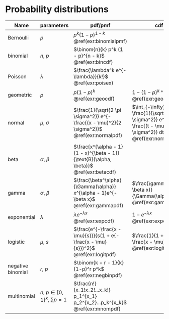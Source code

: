 # Probability distributions

Name | parameters | pdf/pmf | cdf | mean | variance 
------------- | ------------- | --- | --- | --- | --- | --- 
Bernoulli | $p$ | $p^k (1 - p)^{1 - k}$ <br> \@ref(exr:binomialpmf) | | $p$ <br> \@ref(exr:Bernev) |  $p(1-p)$ <br> \@ref(exr:Bernev)
binomial |$n$, $p$| $\binom{n}{k} p^k (1 - p)^{n - k}$ <br> \@ref(exr:bincdf) | |$np$ <br> \@ref(exr:binomev) |  $np(1-p)$ <br> \@ref(exr:binomev)
Poisson |$\lambda$| $\frac{\lambda^k e^{-\lambda}}{k!}$ <br> \@ref(exr:poisex) | |  $\lambda$ <br> \@ref(exr:poisev) | $\lambda$ <br> \@ref(exr:poisev)
geometric | $p$ | $p(1-p)^k$ <br> \@ref(exr:geocdf) | $1 - (1-p)^{k + 1}$ <br> \@ref(exr:geocdf)| $\frac{1 - p}{p}$ <br> \@ref(exr:geoev)| $\frac{1 - p}{p^2}$ <br> \@ref(exr:geovar)
normal |$\mu$, $\sigma$ |$\frac{1}{\sqrt{2 \pi \sigma^2}} e^{-\frac{(x - \mu)^2}{2 \sigma^2}}$ <br> \@ref(exr:normalpdf)| $\int_{-\infty}^x \frac{1}{\sqrt{2 \pi \sigma^2}} e^{-\frac{(t - \mu)^2}{2 \sigma^2}} dt$ <br> \@ref(exr:normalpdf)| $\mu$ \@ref(exr:normev) | $\sigma^2$ \@ref(exr:normev)
beta |$\alpha$, $\beta$| $\frac{x^{\alpha - 1} (1 - x)^{\beta - 1}}{\text{B}(\alpha, \beta)}$ <br> \@ref(exr:betacdf) | | $\frac{\alpha}{\alpha + \beta}$ \@ref(exr:betaev)| $\frac{\alpha \beta}{(\alpha + \beta)^2(\alpha + \beta + 1)}$ \@ref(exr:betaev)
gamma |$\alpha$, $\beta$| $\frac{\beta^\alpha}{\Gamma(\alpha)} x^{\alpha - 1}e^{-\beta x}$  <br> \@ref(exr:gammapdf) | $\frac{\gamma(\alpha, \beta x)}{\Gamma(\alpha)}$ <br> \@ref(exr:gammapdf)|$\frac{\alpha}{\beta}$ <br> \@ref(exr:gammaev) | $\frac{\alpha}{\beta^2}$ <br> \@ref(exr:gammaev)
exponential |$\lambda$| $\lambda e^{-\lambda x}$ <br> \@ref(exr:expcdf)| $1 - e^{-\lambda x}$ <br> \@ref(exr:expcdf) |$\lambda^{-1}$ <br> \@ref(exr:expev)   |$\lambda^{-2}$ <br> \@ref(exr:expev)
logistic |$\mu$, $s$| $\frac{e^{-\frac{x - \mu}{s}}}{s(1 + e{-\frac{x - \mu}{s}})^2}$ <br> \@ref(exr:logitpdf) | $\frac{1}{1 + e^{-\frac{x - \mu}{s}}}$ <br> \@ref(exr:logitpdf) | | 
negative binomial |$r$, $p$| $\binom{k + r - 1}{k}(1-p)^r p^k$ <br> \@ref(exr:negbinpdf) | | $\frac{rp}{1 - p}$ <br> \@ref(exr:nbev)| $\frac{rp}{(1 - p)^2}$ <br> \@ref(exr:nbev)
multinomial |$n$, $p \in [0,1]^k$, $\sum p = 1$  | $\frac{n!}{x_1!x_2!...x_k!} p_1^{x_1} p_2^{x_2}...p_k^{x_k}$ <br> \@ref(exr:mnompdf) | | |
<!-- multivariate normal |$\frac{1}{(2 \pi)^{-\frac{k}{2}}} \text{det}(\Sigma)^{-\frac{1}{2}} \exp(-\frac{1}{2}(x - \mu)^T \Sigma^{-1} (x - \mu))$ | | |  -->




